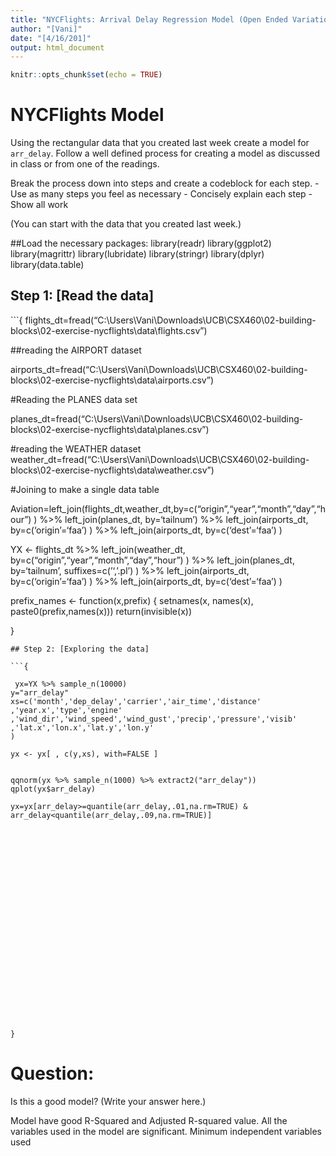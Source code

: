 ---
title: "NYCFlights: Arrival Delay Regression Model (Open Ended Variation)"
author: "[Vani]"
date: "[4/16/201]"
output: html_document
---

```{r setup, include=FALSE}
knitr::opts_chunk$set(echo = TRUE)
```

# NYCFlights Model

Using the rectangular data that you created last week create a model for `arr_delay`. Follow a well defined process for creating a model as discussed in class or from one of the readings. 

Break the process down into steps and create a codeblock for each step. 
 - Use as many steps you feel as necessary
 - Concisely explain each step 
 - Show all work
 
(You can start with the data that you created last week.)

##Load the necessary packages:
library(readr)
library(ggplot2)
library(magrittr)
library(lubridate)
library(stringr)
library(dplyr)
library(data.table)

## Step 1: [Read the data] 

```{
flights_dt=fread("C:\\Users\\Vani\\Downloads\\UCB\\CSX460\\02-building-blocks\\02-exercise-nycflights\\data\\flights.csv")

##reading the AIRPORT dataset

airports_dt=fread("C:\\Users\\Vani\\Downloads\\UCB\\CSX460\\02-building-blocks\\02-exercise-nycflights\\data\\airports.csv")


#Reading the PLANES data set

planes_dt=fread("C:\\Users\\Vani\\Downloads\\UCB\\CSX460\\02-building-blocks\\02-exercise-nycflights\\data\\planes.csv")


#reading the WEATHER dataset
weather_dt=fread("C:\\Users\\Vani\\Downloads\\UCB\\CSX460\\02-building-blocks\\02-exercise-nycflights\\data\\weather.csv")


#Joining to make a single data table

Aviation=left_join(flights_dt,weather_dt,by=c("origin","year","month","day","hour") ) %>%
  left_join(planes_dt, by='tailnum') %>% 
  left_join(airports_dt, by=c('origin'='faa') ) %>% 
  left_join(airports_dt, by=c('dest'='faa') ) 
  
  
  YX <- 
  flights_dt %>% 
  left_join(weather_dt, by=c("origin","year","month","day","hour") ) %>%
  left_join(planes_dt, by='tailnum', suffixes=c('','.pl') ) %>% 
  left_join(airports_dt, by=c('origin'='faa') ) %>% 
  left_join(airports_dt, by=c('dest'='faa') )    

prefix_names <- function(x,prefix) { 
  setnames(x, names(x), paste0(prefix,names(x))) 
  return(invisible(x)) 

}

```
## Step 2: [Exploring the data] 

```{

 yx=YX %>% sample_n(10000)
y="arr_delay"
xs=c('month','dep_delay','carrier','air_time','distance'
,'year.x','type','engine'
,'wind_dir','wind_speed','wind_gust','precip','pressure','visib'
,'lat.x','lon.x','lat.y','lon.y'
)

yx <- yx[ , c(y,xs), with=FALSE ]


qqnorm(yx %>% sample_n(1000) %>% extract2("arr_delay"))
qplot(yx$arr_delay)

yx=yx[arr_delay>=quantile(arr_delay,.01,na.rm=TRUE) & arr_delay<quantile(arr_delay,.09,na.rm=TRUE)]
























}

```
# Question:

Is this a good model?  (Write your answer here.)

Model have good R-Squared and Adjusted R-squared value.
All the variables used in the model are significant.
Minimum independent variables used